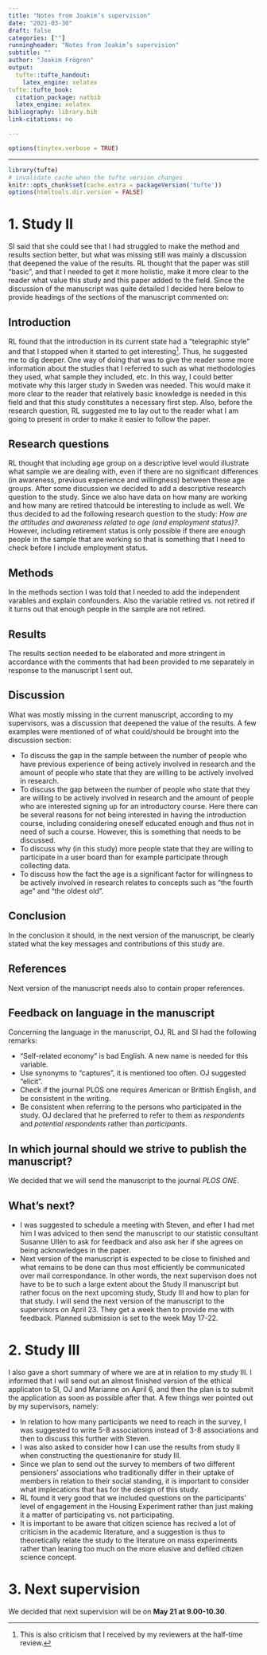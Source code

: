 ```yaml
---
title: "Notes from Joakim’s supervision"
date: "2021-03-30"
draft: false
categories: [""]
runningheader: "Notes from Joakim’s supervision" 
subtitle: ""
author: "Joakim Frögren"
output:
  tufte::tufte_handout:
    latex_engine: xelatex
tufte::tufte_book:
  citation_package: natbib
  latex_engine: xelatex
bibliography: library.bib
link-citations: no

---
```


```r
options(tinytex.verbose = TRUE)
```
---

```r
library(tufte)
# invalidate cache when the tufte version changes
knitr::opts_chunk$set(cache.extra = packageVersion('tufte'))
options(htmltools.dir.version = FALSE)
```

# 1. Study II

SI said that she could see that I had struggled to make the method and results section better, but what was missing still was mainly a discussion that deepened the value of the results. RL thought that the paper was still "basic", and that I needed to get it more holistic, make it more clear to the reader what value this study and this paper added to the field. Since the discussion of the manuscript was quite detailed I decided here below to provide headings of the sections of the manuscript commented on:

## Introduction

RL found that the introduction in its current state had a "telegraphic style" and that I stopped when it started to get interesting^[This is also criticism that I received by my reviewers at the half-time review.]. Thus, he suggested me to dig deeper. One way of doing that was to give the reader some more information about the studies that I referred to such as what methodologies they used, what sample they included, etc. In this way, I could better motivate why this larger study in Sweden was needed. This would make it more clear to the reader that relatively basic knowledge is needed in this field and that this study constitutes a necessary first step. Also, before the research question, RL suggested me to lay out to the reader what I am going to present in order to make it easier to follow the paper.

## Research questions
RL thought that including age group on a descriptive level would illustrate what sample we are dealing with, even if there are no significant differences (in awareness, previous experience and willingness) between these age groups. After some discussion we decided to add a descriptive research question to the study. Since we also have data on how many are working and how many are retired thatcould be interesting to include as well. We thus decided to ad the following research question to the study: *How are the attitudes and awareness related to age (and employment status)?*. However, including retirement status is only possible if there are enough people in the sample that are working so that is something that I need to check before I include employment status. 

## Methods
In the methods section I was told that I needed to add the independent varables and explain confounders. Also the variable retired vs. not retired if it turns out that enough people in the sample are not retired.

## Results
The results section needed to be elaborated and more stringent in accordance with the comments that had been provided to me separately in response to the manuscript I sent out.

## Discussion
What was mostly missing in the current manuscript, according to my supervisors, was a discussion that deepened the value of the results. A few examples were mentioned of of what could/should be brought into the discussion section:

* To discuss the gap in the sample between the number of people who have previous experience of being actively involved in research and the amount of people who state that they are willing to be actively involved in research. 
* To discuss the gap between the number of people who state that they are willing to be actively involved in research and the amount of people who are interested signing up for an introductory course. Here there can be several reasons for not being interested in having the introduction course, including considering oneself educated enough and thus not in need of such a course. However, this is something that needs to be discussed. 
* To discuss why (in this study) more people state that they are willing to participate in a user board than for example participate through collecting data.
* To discuss how the fact the age is a significant factor for willingness to be actively involved in research relates to concepts such as "the fourth age" and "the oldest old".

## Conclusion
In the conclusion it should, in the next version of the manuscript, be clearly stated what the key messages and contributions of this study are.

## References
Next version of the manuscript needs also to contain proper references.

## Feedback on language in the manuscript
Concerning the language in the manuscript, OJ, RL and SI had the following remarks:

  - "Self-related economy" is bad English. A new name is needed for this variable.
  - Use synonyms to "captures", it is mentioned too often. OJ suggested "elicit". 
  - Check if the journal PLOS one requires American or Brittish English, and be consistent in the writing.
  - Be consistent when referring to the persons who participated in the study. OJ declared that he preferred to refer to them as *respondents* and *potential respondents* rather than *participants*. 

## In which journal should we strive to publish the manuscript?
We decided that we will send the manuscript to the journal *PLOS ONE*. 

## What's next?
* I was suggested to schedule a meeting with Steven, and efter I had met him I was adviced to then send the manuscript to our statistic consultant Susanne Ullén to  ask for feedback and also ask her if she agrees on being acknowledges in the paper.
* Next version of the manuscript is expected to be close to finished and what remains to be done can thus most efficiently be communicated over mail correspondance. In other words, the next supervison does not have to be to such a large extent about the Study II manuscript but rather focus on the next upcoming study, Study III and how to plan for that study. 
 I will send the next version of the manuscript to the supervisors on April 23. They get a week then to provide me with feedback. Planned submission is set to the week May 17-22.

# 2. Study III
I also gave a short summary of where we are at in relation to my study III. I informed that I will send out an almost finished version of the ethical applicaton to SI, OJ and Marianne on April 6, and then the plan is to submit the application as soon as possible after that. A few things wer pointed out by my supervisors, namely:

* In relation to how many participants we need to reach in the survey, I was suggested to write 5-8 associations instead of 3-8 associations and then to discuss this further with Steven.
* I was also asked to consider how I can use the results from study II when constructing the questionanire for study III. 
* Since we plan to send out the survey to members of two different pensioners' associations who traditionally differ in their uptake of members in relation to their social standing, it is important to consider what implecations that has for the design of this study.
* RL found it very good that we included questions on the participants' level of engagement in the Housing Experiment rather than just making it a matter of participating vs. not participating. 
* It is important to be aware that citizen science has recived a lot of criticism in the academic literature, and a suggestion is thus to theoretically relate the study to the literature on mass experiments rather than leaning too much on the more elusive and defiled citizen science concept.

# 3. Next supervision
We decided that next supervision will be on **May 21 at 9.00-10.30**.
